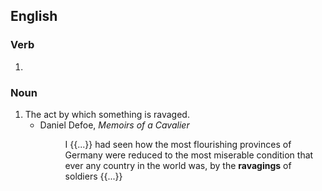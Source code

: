 ==English==

===Verb===
{{head|en|verb form}}

# {{present participle of|en|ravage|nocat=1}}

===Noun===
{{en-noun}}

# The act by which something is ravaged.
#* Daniel Defoe, ''Memoirs of a Cavalier''
#*: I {{...}} had seen how the most flourishing provinces of Germany were reduced to the most miserable condition that ever any country in the world was, by the '''ravagings''' of soldiers {{...}}